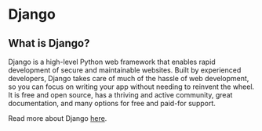 # Django

## What is Django?
Django is a high-level Python web framework that enables rapid development of secure and maintainable websites. 
Built by experienced developers, Django takes care of much of the hassle of web development, so you can focus on writing your app without needing to reinvent the wheel. It is free and open source, has a thriving and active community, great documentation, and many options for free and paid-for support. 

Read more about Django [here](https://developer.mozilla.org/en-US/docs/Learn/Server-side/Django/Introduction).
